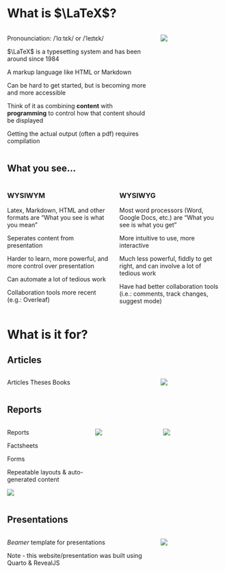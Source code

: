 
# What is $\LaTeX$?
::::{.columns}
:::{.column width="70%"}
Pronounciation: /ˈlɑːtɛk/ or /ˈleɪtɛk/ 

$\LaTeX$ is a typesetting system and has been around since 1984

A markup language like HTML or Markdown

Can be hard to get started, but is becoming more and more accessible

Think of it as combining **content** with **programming** to control how that content should be displayed

Getting the actual output (often a pdf) requires compilation
:::
:::{.column width="30%"}
![](images/article.png)
:::
::::
<!-- The name TeX is intended by its developer to be $\tau \epsilon \chi$, TeX is an abbreviation of τέχνη (ΤΕΧΝΗ technē), Greek for both "art" and "craft", which is also the root word of technical. -->

## What you see...
:::: {.columns}
::: {.column width="50%"}
### WYSIWYM
Latex, Markdown, HTML and other formats are "What you see is what you mean"

Seperates content from presentation

Harder to learn, more powerful, and more control over presentation

Can automate a lot of tedious work

Collaboration tools more recent (e.g.: Overleaf)
:::
::: {.column width=50%}
### WYSIWYG
Most word processors (Word, Google Docs, etc.) are "What you see is what you get"

More intuitive to use, more interactive

Much less powerful, fiddly to get right, and can involve a lot of tedious work

Have had better collaboration tools (i.e.: comments, track changes, suggest mode)
:::
::::

<!-- ## Alternatives
- the ususal suspects: Microsoft Word, Google Doc, Libre/Open/... Office
  - these are wysiwyg (what you see is what you get)/gui-based, point, click, change. 
  - their benefits are usually that many not-so-techy people use them and can colleaborate
  - some things are quite efficient (Tables, for examples, but we'll provide you with some neat workarounds) especially the tracking of changes in MSWord and placing images. Yes, if you want to mock up a layout point-and-click it usually a lot quicker -->

# What is it for?
## Articles
:::::{.columns}
::::{.column width="70%"}
Articles
Theses
Books
::::

::::{.column width="30%"}
![](images/article.png)
::::
:::::

## Reports
:::::{.columns}
::::{.column width="40%"}
[Reports]{.fragment}

Factsheets

Forms

Repeatable layouts & auto-generated content

![](images/ticket.jpg){.fragment}
::::
::::{.column width="30%"}
![](images/factsheet.jpg){.fragment}
::::
::::{.column width="30%"}
![](images/invoice.jpg){.fragment}
::::
:::::

## Presentations
::::{.columns}
:::{.column width="70%"}
_Beamer_ template for presentations

Note - this website/presentation was built using Quarto & RevealJS
:::

:::{.column width="30%"}
![](images/beamer.jpg)
:::
::::
